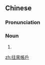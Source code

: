 {{also|往来帐户}}
==Chinese==
{{zh-forms|s=往来帐户|type=22}}

===Pronunciation===
{{zh-pron
|m=wǎnglái zhànghù
|cat=n
}}

===Noun===
{{zh-noun}}

# {{alternative form of|往來賬戶|lang=zh}}

[[zh:往來帳戶]]